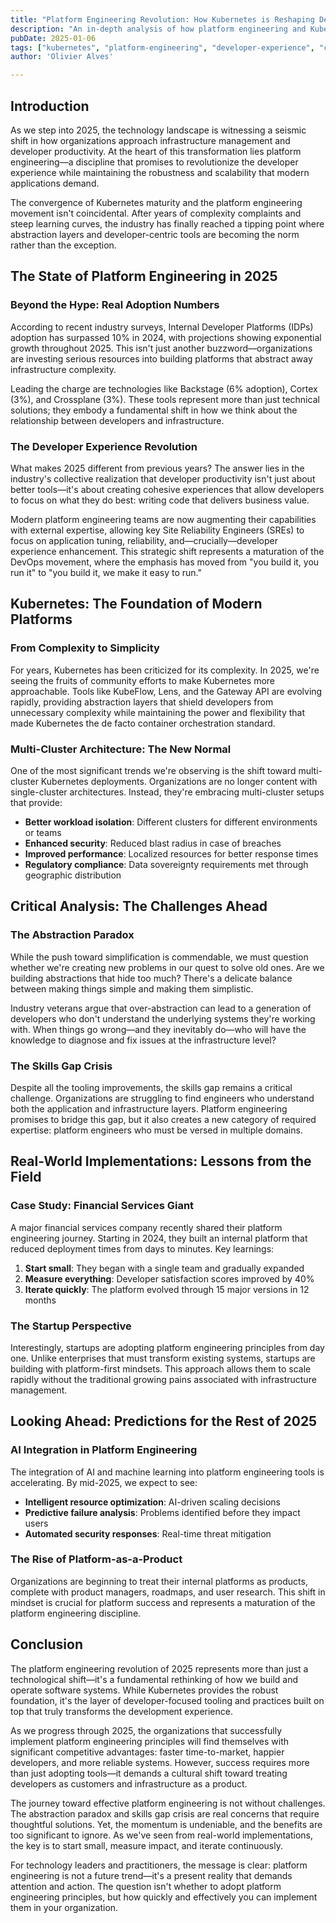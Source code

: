 ```yaml
---
title: "Platform Engineering Revolution: How Kubernetes is Reshaping Developer Experience in 2025"
description: "An in-depth analysis of how platform engineering and Kubernetes are fundamentally changing the way developers interact with infrastructure, featuring insights from industry leaders and real-world implementations"
pubDate: 2025-01-06
tags: ["kubernetes", "platform-engineering", "developer-experience", "cloud-native"]
author: 'Olivier Alves'

---
```


## Introduction

As we step into 2025, the technology landscape is witnessing a seismic shift in how organizations approach infrastructure management and developer productivity. At the heart of this transformation lies platform engineering—a discipline that promises to revolutionize the developer experience while maintaining the robustness and scalability that modern applications demand.

The convergence of Kubernetes maturity and the platform engineering movement isn't coincidental. After years of complexity complaints and steep learning curves, the industry has finally reached a tipping point where abstraction layers and developer-centric tools are becoming the norm rather than the exception.

## The State of Platform Engineering in 2025

### Beyond the Hype: Real Adoption Numbers

According to recent industry surveys, Internal Developer Platforms (IDPs) adoption has surpassed 10% in 2024, with projections showing exponential growth throughout 2025. This isn't just another buzzword—organizations are investing serious resources into building platforms that abstract away infrastructure complexity.

Leading the charge are technologies like Backstage (6% adoption), Cortex (3%), and Crossplane (3%). These tools represent more than just technical solutions; they embody a fundamental shift in how we think about the relationship between developers and infrastructure.

### The Developer Experience Revolution

What makes 2025 different from previous years? The answer lies in the industry's collective realization that developer productivity isn't just about better tools—it's about creating cohesive experiences that allow developers to focus on what they do best: writing code that delivers business value.

Modern platform engineering teams are now augmenting their capabilities with external expertise, allowing key Site Reliability Engineers (SREs) to focus on application tuning, reliability, and—crucially—developer experience enhancement. This strategic shift represents a maturation of the DevOps movement, where the emphasis has moved from "you build it, you run it" to "you build it, we make it easy to run."

## Kubernetes: The Foundation of Modern Platforms

### From Complexity to Simplicity

For years, Kubernetes has been criticized for its complexity. In 2025, we're seeing the fruits of community efforts to make Kubernetes more approachable. Tools like KubeFlow, Lens, and the Gateway API are evolving rapidly, providing abstraction layers that shield developers from unnecessary complexity while maintaining the power and flexibility that made Kubernetes the de facto container orchestration standard.

### Multi-Cluster Architecture: The New Normal

One of the most significant trends we're observing is the shift toward multi-cluster Kubernetes deployments. Organizations are no longer content with single-cluster architectures. Instead, they're embracing multi-cluster setups that provide:

- **Better workload isolation**: Different clusters for different environments or teams
- **Enhanced security**: Reduced blast radius in case of breaches
- **Improved performance**: Localized resources for better response times
- **Regulatory compliance**: Data sovereignty requirements met through geographic distribution

## Critical Analysis: The Challenges Ahead

### The Abstraction Paradox

While the push toward simplification is commendable, we must question whether we're creating new problems in our quest to solve old ones. Are we building abstractions that hide too much? There's a delicate balance between making things simple and making them simplistic.

Industry veterans argue that over-abstraction can lead to a generation of developers who don't understand the underlying systems they're working with. When things go wrong—and they inevitably do—who will have the knowledge to diagnose and fix issues at the infrastructure level?

### The Skills Gap Crisis

Despite all the tooling improvements, the skills gap remains a critical challenge. Organizations are struggling to find engineers who understand both the application and infrastructure layers. Platform engineering promises to bridge this gap, but it also creates a new category of required expertise: platform engineers who must be versed in multiple domains.

## Real-World Implementations: Lessons from the Field

### Case Study: Financial Services Giant

A major financial services company recently shared their platform engineering journey. Starting in 2024, they built an internal platform that reduced deployment times from days to minutes. Key learnings:

1. **Start small**: They began with a single team and gradually expanded
2. **Measure everything**: Developer satisfaction scores improved by 40%
3. **Iterate quickly**: The platform evolved through 15 major versions in 12 months

### The Startup Perspective

Interestingly, startups are adopting platform engineering principles from day one. Unlike enterprises that must transform existing systems, startups are building with platform-first mindsets. This approach allows them to scale rapidly without the traditional growing pains associated with infrastructure management.

## Looking Ahead: Predictions for the Rest of 2025

### AI Integration in Platform Engineering

The integration of AI and machine learning into platform engineering tools is accelerating. By mid-2025, we expect to see:

- **Intelligent resource optimization**: AI-driven scaling decisions
- **Predictive failure analysis**: Problems identified before they impact users
- **Automated security responses**: Real-time threat mitigation

### The Rise of Platform-as-a-Product

Organizations are beginning to treat their internal platforms as products, complete with product managers, roadmaps, and user research. This shift in mindset is crucial for platform success and represents a maturation of the platform engineering discipline.

## Conclusion

The platform engineering revolution of 2025 represents more than just a technological shift—it's a fundamental rethinking of how we build and operate software systems. While Kubernetes provides the robust foundation, it's the layer of developer-focused tooling and practices built on top that truly transforms the development experience.

As we progress through 2025, the organizations that successfully implement platform engineering principles will find themselves with significant competitive advantages: faster time-to-market, happier developers, and more reliable systems. However, success requires more than just adopting tools—it demands a cultural shift toward treating developers as customers and infrastructure as a product.

The journey toward effective platform engineering is not without challenges. The abstraction paradox and skills gap crisis are real concerns that require thoughtful solutions. Yet, the momentum is undeniable, and the benefits are too significant to ignore. As we've seen from real-world implementations, the key is to start small, measure impact, and iterate continuously.

For technology leaders and practitioners, the message is clear: platform engineering is not a future trend—it's a present reality that demands attention and action. The question isn't whether to adopt platform engineering principles, but how quickly and effectively you can implement them in your organization.